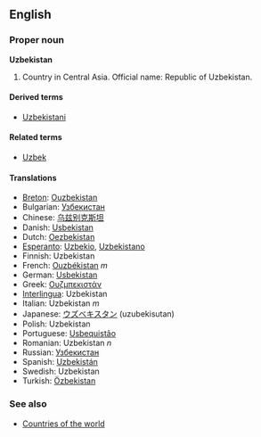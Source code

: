 ==English==

===Proper noun===
'''Uzbekistan'''

#Country in Central Asia. Official name: Republic of Uzbekistan.

====Derived terms====
*[[Uzbekistani]]

====Related terms====
*[[Uzbek]]

====Translations====
*[[Breton]]: [[Ouzbekistan]]
*Bulgarian: [[Узбекистан]]
*Chinese: [[乌兹别克斯坦]]
*Danish: [[Usbekistan]]
*Dutch: [[Oezbekistan]]
*[[Esperanto]]: [[Uzbekio]], [[Uzbekistano]]
*Finnish: Uzbekistan
*French: [[Ouzbékistan]] ''m''
*German: [[Usbekistan]]
*Greek: [[Ουζμπεκιστάν]]
*[[Interlingua]]: Uzbekistan
*Italian: Uzbekistan ''m''
*Japanese: [[ウズベキスタン]] (uzubekisutan)
*Polish: Uzbekistan
*Portuguese: [[Usbequistão]]
*Romanian: Uzbekistan ''n''
*Russian: [[Узбекистан]]
*Spanish: [[Uzbekistán]]
*Swedish: Uzbekistan
*Turkish: [[Özbekistan]]

===See also===
*[[Countries of the world]]